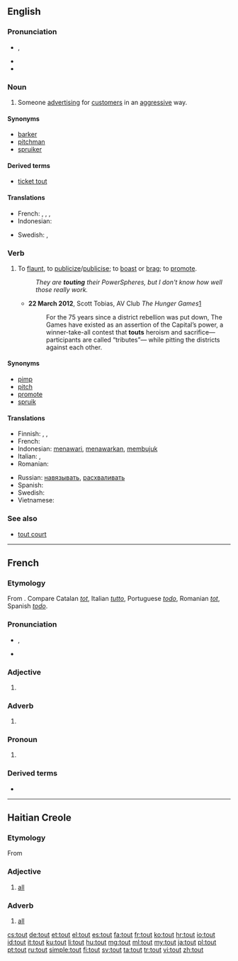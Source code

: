==English==
{{was wotd|2009|January|22}}

===Pronunciation===
* {{IPA|/taʊt/}}, {{X-SAMPA|/taUt/}}
* {{audio|en-us-tout.ogg|Audio (US)}}
* {{rhymes|aʊt}}

===Noun===
{{wikipedia}}
{{en-noun}}

# Someone [[advertise|advertising]] for [[customer|customers]] in an [[aggressive]] way.

====Synonyms====
* [[barker]]
* [[pitchman]]
* [[spruiker]]

====Derived terms====
* [[ticket tout]]

====Translations====
{{trans-top|someone advertising for customers in an aggressive way}}
* French: {{t|fr|racoleur|m}},  {{t|fr|vendeur ambulant|m}},  {{t|fr|rabatteur|m}},  {{t|fr|pronostiqueur|m}}
* Indonesian: {{t-|id|calo|xs=Indonesian}}
{{trans-mid}}
* Swedish: {{t|sv|biljettförsäljare (illegal)}}, {{t|sv|kundvärvare}}
{{trans-bottom}}

===Verb===
{{en-verb}}

# {{transitive}} To [[flaunt]], to [[publicize]]/[[publicise]]; to [[boast]] or [[brag]]; to [[promote]].
#: ''They are '''touting''' their PowerSpheres, but I don't know how well those really work.''
#* '''22 March 2012''', Scott Tobias, AV Club ''The Hunger Games''[http://www.avclub.com/articles/the-hunger-games,71293/]
#*: For the 75 years since a district rebellion was put down, The Games have existed as an assertion of the Capital’s power, a winner-take-all contest that '''touts''' heroism and sacrifice—participants are called “tributes”— while pitting the districts against each other.

====Synonyms====
* [[pimp]]
* [[pitch]]
* [[promote]]
* [[spruik]]

====Translations====
{{trans-top|To flaunt, to publicize/publicise; to boast or brag; to promote}}
* Finnish: {{t+|fi|kehua}}, {{t+|fi|ylistää}}, {{t+|fi|mainostaa}}
* French: {{t+|fr|racoler}}
* Indonesian: [[tawar|menawari]], [[tawar|menawarkan]], [[bujuk|membujuk]]
* Italian: {{t+|it|pubblicizzare}}, {{t+|it|propagandare}}
* Romanian: {{t|ro|racola}}
{{trans-mid}}
* Russian: [[навязывать]], [[расхваливать]]
* Spanish: {{t-|es|presumir}}
* Swedish: {{t|sv|pracka (på ngn en vara)}}
* Vietnamese: {{t|vi|công bố}}
{{trans-bottom}}

===See also===
* [[tout court]]

----

==French==

===Etymology===
From {{etyl|fro|fr}} {{term|tot|lang=fro}}. Compare Catalan ''[[tot]]'', Italian ''[[tutto]]'', Portuguese ''[[todo]]'', Romanian ''[[tot]]'', Spanish ''[[todo]]''.

===Pronunciation===
* {{IPA|/tu/|lang=fr}}, {{X-SAMPA|/tu/}}
* {{audio|Fr-tout.ogg|audio}}

===Adjective===
{{fr-adj}}

# {{l|en|all}}

===Adverb===
{{fr-adv}}

# {{l|en|all}}

===Pronoun===
{{head|fr|pronoun}}

# {{l|en|everything}}

===Derived terms===
* {{l|fr|tout le monde}}

----

==Haitian Creole==

===Etymology===
From {{etyl|fr|ht}} {{term|tout||all|lang=fr}}

===Adjective===
{{head|ht|adjective}}

# [[all]]

===Adverb===
{{head|ht|adverb}}

# [[all]]

[[cs:tout]]
[[de:tout]]
[[et:tout]]
[[el:tout]]
[[es:tout]]
[[fa:tout]]
[[fr:tout]]
[[ko:tout]]
[[hr:tout]]
[[io:tout]]
[[id:tout]]
[[it:tout]]
[[ku:tout]]
[[li:tout]]
[[hu:tout]]
[[mg:tout]]
[[ml:tout]]
[[my:tout]]
[[ja:tout]]
[[pl:tout]]
[[pt:tout]]
[[ru:tout]]
[[simple:tout]]
[[fi:tout]]
[[sv:tout]]
[[ta:tout]]
[[tr:tout]]
[[vi:tout]]
[[zh:tout]]